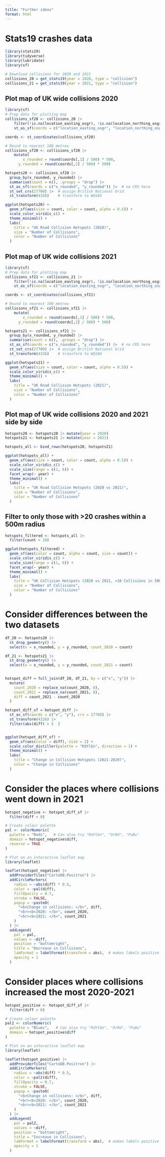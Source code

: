 ```yaml
---
title: "Further ideas"
format: html
---
```




# Stats19 crashes data 

```r
library(stats19)
library(tidyverse)
library(lubridate)
library(sf)
```

```r
# Download collisions for 2020 and 2021
collisions_20 = get_stats19(year = 2020, type = "collision")
collisions_21 = get_stats19(year = 2021, type = "collision")
```

## Plot map of UK wide collisions 2020 
```r
library(sf)
# Prep data for plotting map
collisions_sf20 <- collisions_20 |>
    filter(!is.na(location_easting_osgr), !is.na(location_northing_osgr)) |>
    st_as_sf(coords = c("location_easting_osgr", "location_northing_osgr" ))

coords <- st_coordinates(collisions_sf20)

# Round to nearest 100 metres
collisions_sf20 <- collisions_sf20 |>
    mutate(
        x_rounded = round(coords[,1] / 500) * 500,
      y_rounded = round(coords[,2] / 500) * 500)

hotspots20 <- collisions_sf20 |>
  group_by(x_rounded, y_rounded) |>
  summarise(count = n(), .groups = "drop") |>
  st_as_sf(coords = c("x_rounded", "y_rounded")) |>  # no CRS here
  st_set_crs(27700) |>  # assign British National Grid
  st_transform(4326)    # transform to WGS84

```

```r
ggplot(hotspots20) +
  geom_sf(aes(size = count, color = count, alpha = 0.5)) +
  scale_color_viridis_c() +
  theme_minimal() +
  labs(
    title = "UK Road Collision Hotspots (2020)",
    size = "Number of Collisions",
    color = "Number of Collisions"
  )

```

## Plot map of UK wide collisions 2021

```r
library(sf)
# Prep data for plotting map
collisions_sf21 <- collisions_21 |>
    filter(!is.na(location_easting_osgr), !is.na(location_northing_osgr)) |>
    st_as_sf(coords = c("location_easting_osgr", "location_northing_osgr" ))

coords <- st_coordinates(collisions_sf21)

# Round to nearest 100 metres
collisions_sf21 <- collisions_sf21 |>
    mutate(
        x_rounded = round(coords[,1] / 500) * 500,
      y_rounded = round(coords[,2] / 500) * 500)

hotspots21 <- collisions_sf21 |>
  group_by(x_rounded, y_rounded) |>
  summarise(count = n(), .groups = "drop") |>
  st_as_sf(coords = c("x_rounded", "y_rounded")) |>  # no CRS here
  st_set_crs(27700) |>  # assign British National Grid
  st_transform(4326)    # transform to WGS84

```

```r
ggplot(hotspots21) +
  geom_sf(aes(size = count, color = count, alpha = 0.5)) +
  scale_color_viridis_c() +
  theme_minimal() +
  labs(
    title = "UK Road Collision Hotspots (2021)",
    size = "Number of Collisions",
    color = "Number of Collisions"
  )

```

## Plot map of UK wide collisions 2020 and 2021 side by side

```r
hotspots20 <- hotspots20 |> mutate(year = 2020)
hotspots21 <- hotspots21 |> mutate(year = 2021)

hotspots_all <- bind_rows(hotspots20, hotspots21)
```

```r
ggplot(hotspots_all) +
  geom_sf(aes(size = count, color = count, alpha = 0.5)) +
  scale_color_viridis_c() +
  scale_size(range = c(1, 6)) +
  facet_wrap(~ year) +
  theme_minimal() +
  labs(
    title = "UK Road Collision Hotspots (2020 vs 2021)",
    size = "Number of Collisions",
    color = "Number of Collisions"
  )

```

## Filter to only those with >20 crashes within a 500m radius

```r
hotspots_filtered <- hotspots_all |>
  filter(count > 10)

ggplot(hotspots_filtered) +
  geom_sf(aes(color = count, alpha = count, size = count)) +
  scale_color_viridis_c() +
  scale_size(range = c(1, 6)) +
  facet_wrap(~ year) +
  theme_minimal() +
  labs(
    title = "UK Collision Hotspots (2020 vs 2021, >10 Collisions in 500m radius)",
    size = "Number of Collisions",
    color = "Number of Collisions"
  )

```





# Consider differences between the two datasets

```r
df_20 <- hotspots20 |>
  st_drop_geometry() |>
  select(x = x_rounded, y = y_rounded, count_2020 = count)

df_21 <- hotspots21 |>
  st_drop_geometry() |>
  select(x = x_rounded, y = y_rounded, count_2021 = count)

 
hotspot_diff = full_join(df_20, df_21, by = c("x", "y")) |>
  mutate(
    count_2020 = replace_na(count_2020, 0),
    count_2021 = replace_na(count_2021, 0),
    diff = count_2021 - count_2020
  ) 

hotspot_diff_sf = hotspot_diff |>
  st_as_sf(coords = c("x", "y"), crs = 27700) |>
  st_transform(4326) |>
  filter(abs(diff) > 5  )


ggplot(hotspot_diff_sf) +
  geom_sf(aes(color = diff), size = 2) + 
  scale_color_distiller(palette = "RdYlGn", direction = 1) +
  theme_minimal() +
  labs(
    title = "Change in Collision Hotspots (2021-2020)",
    color = "Change in Collisions"
  )

```



# Consider the places where collisions went down in 2021

```r
hotspot_negative <- hotspot_diff_sf |>
  filter(diff < 0)

# Create colour palette
pal <- colorNumeric(
  palette = "Reds",   # Can also try "RdYlGn", "OrRd", "PuBu"
  domain = hotspot_negative$diff,
  reverse = TRUE
)

# Plot on an interactive leaflet map
library(leaflet)

leaflet(hotspot_negative) |>
  addProviderTiles("CartoDB.Positron") |>
  addCircleMarkers(
    radius = ~abs(diff) * 0.5,
    color = ~pal(diff),
    fillOpacity = 0.7,
    stroke = FALSE,
    popup = ~paste0(
      "<b>Change in collisions: </b>", diff,
      "<br><b>2020: </b>", count_2020,
      "<br><b>2021: </b>", count_2021
    )
  ) |>
  addLegend(
    pal = pal,
    values = ~diff,
    position = "bottomright",
    title = "Decrease in Collisions",
    labFormat = labelFormat(transform = abs),  # makes labels positive
    opacity = 1
  )
```

# Consider places where collisions increased the most 2020-2021

```r

hotspot_positive <- hotspot_diff_sf |>
  filter(diff > 0)

# Create colour palette
pal2 <- colorNumeric(
  palette = "Blues",   # Can also try "RdYlGn", "OrRd", "PuBu"
  domain = hotspot_positive$diff
)

# Plot on an interactive leaflet map
library(leaflet)

leaflet(hotspot_positive) |>
  addProviderTiles("CartoDB.Positron") |>
  addCircleMarkers(
    radius = ~abs(diff) * 0.5,
    color = ~pal2(diff),
    fillOpacity = 0.7,
    stroke = FALSE,
    popup = ~paste0(
      "<b>Change in collisions: </b>", diff,
      "<br><b>2020: </b>", count_2020,
      "<br><b>2021: </b>", count_2021
    )
  ) |>
  addLegend(
    pal = pal2,
    values = ~diff,
    position = "bottomright",
    title = "Increase in Collisions",
    labFormat = labelFormat(transform = abs),  # makes labels positive
    opacity = 1
  )
```





